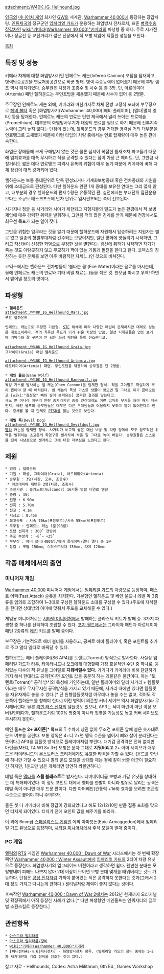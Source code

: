 {{{+1 '''Hellhound Flame Tank'''}}}

attachment:/W40K_IG_Hellhound.jpg

[[영국]]의 [[미니어처 게임]] 회사인 [[GW]]의 세계관, [[Warhammer 40,000]]에 등장하는 장갑차량. [[인류제국]]의 정규군인 [[임페리얼 가드]]가 운용하는 화염방사 전차로서, 표준 [[병력수송장갑차]]인 [[wiki:"키메라(Warhammer 40,000)"키메라]]의 파생형 중 하나. 주로 시가전이나 정글전 등 교전거리가 짧은 전장에서 적 보병 제압에 탁월한 성능을 보인다.


[[목차]]

== 특징 및 성능 ==
키메라 차체에 대형 화염방사기인 인페르노 캐논(Inferno Cannon) 포탑을 탑재하고, 병력탑승공간을 연료저장공간으로 바꾼 형태. 병력 수송능력이 없어졌기 때문에 후방 램프 역시 폐지되었다. 승무원은 차장과 조종수 및 사수 등 총 3명. 단, 아르테미아(Artemia) 패턴 헬하운드는 무인포탑을 채용했기 때문에 사수가 없어 총 2명뿐.

주무장인 인페르노 캐논 외에, 키메라와 마찬가지로 차체 전방 고정식 포좌에 부무장으로 [[헤비 볼터]] 혹은 [화염방사기(Warhammer 40,000)|헤비 플레이머], [멜타|멀티 멜타] 등을 탑재한다. 인페르노 캐논의 연료는 단연 제국에서 널리 쓰이는 프로메슘(Promethium). 대부분의 화염방사무기가 대량의 연료를 필요로 하기 때문에 전투지속능력이 그리 높지 않다는 단점이 있는데, 헬하운드의 경우 거대한 병력실 거의 대부분을 연료탱크로 교체했기 때문에 이런 타입의 차량 중에서는 연료 탑재량이 매우 높은 편에 속한다.

화염은 장애물에 크게 구애받지 않는 것은 물론 심지어 복잡한 틈새조차 파고들기 때문에 엄폐효과를 대폭 무시하고 적을 공격할 수 있다는 점이 가장 큰 메리트. 단, 그만큼 사정거리도 짧은 데다 연료탱크 피격시 유폭의 위험이 매우 높기 때문에 키메라에 비해 차체 장갑이 대폭 강화되어 있다.

헬하운드는 보통 중대단위로 단독 편성되거나 기계화보병중대 혹은 전차중대의 지원을 위해 소대급으로 편성된다. 다만 헬하운드 완편 1개 중대를 보유한 연대는 그리 많지 않고, 대부분의 경우 헬하운드의 편제수량은 유동적인 편. 실전에서는 부대단위 집단운용보다는 소규모 태스크포스에 단차 단위로 임시편조되는 쪽이 선호된다.

시가지나 정글 등 사거리와 시야가 제한되고 지형지물의 밀도가 높은 환경에서 적 보병 제압에 매우 강력한 위력을 발휘하나, 그만큼 적의 많은 경계를 받기 때문에 전장에서도 최우선 목표가 되는 일이 잦다. 

그만큼 위험한 임무라는 것을 알기 때문에 헬하운드에 자원해서 탑승하려는 지원자는 별로 없고 일종의 형벌부대처럼 간주되는 모양이지만, 일단 방화에 맛들리기 시작하면, 그리고 자신들이 신성한 화염으로 부정한 것을 멸한다는 광신에 취하기 시작하면 자기가 죽는 것도 아랑곳하지 않고 무모하기 짝이 없는 기동과 돌진을 한다고 한다. 코덱스의 칭찬하는 듯한 문체를 보면 아주 바람직한 자세(...)인 것으로 비쳐진다.

코믹스에서는 헬하운드 전차병들이 '불타는 물'(Fire Water)이라는 음료를 마시는데, 물에 인페르노 캐논의 연료와 기타 비밀 재료(…)들을 섞은 것. 한모금 마시고 우웩! 하면서 뱉어낼 정도의 맛이다.


== 파생형 ==
 * '''헬하운드'''
 attachment:/W40K_IG_Hellhound_Mars.jpg
 구판 헬하운드

 인페르노 캐논으로 무장한 기본형. [[STC]] 해석에 따라 다양한 패턴이 존재하지만 대체로 성능은 대동소이하다. 적의 최우선 목표가 되기 쉬운 차량인 만큼, 일선 지휘관들은 언뜻 보기에 키메라와 잘 구분이 안 되는 화성 패턴을 특히 선호한다고.
 
 attachment:/W40K_IG_Hellhound_Graia.jpg
 그라이아(Graia) 패턴 헬하운드

 attachment:/W40K_IG_Hellhound_Artemia.jpg
 아르테미아(Artenia) 패턴. 무인포탑을 채용하여 승무원은 단 2명뿐.


 * '''베인 울프'''(Bane Wolf)
 attachment:/W40K_IG_Hellhound_Banewolf.jpg
 독성 가스를 발사하는 켐 캐논(Chem Cannon)을 탑재한 형식. 적을 그야말로 확실하게 뿌리 뽑아야 할 때 배치된다. 켐 캐논의 독성 가스를 생물이 맞으면 말 그대로 피가 끓어오르고 [wiki:"김성모" 뼈와 살이 분리되는] 끔찍한 결과를 낳는다고.
 제노 뿐 아니라 아무리 반란 종자라지만 종종 인간에게도 이런 끔찍한 무기를 쏴야 하기 때문인지, 베인 울프의 승무원들은 대부분 다른 부대원들과 어울리지 못하고 말이 없어진다고 한다. 증세를 볼 때 단체로 [[PTSD]]를 앓는 것으로 보인다.


 * '''데빌 독'''(Devil Dog)
 attachment:/W40K_IG_Hellhound_Devildogf.jpg
 [[멜타]] 캐논을 탑재한 형식. 사거리가 비교적 짧은 대신 보병 및 차량 양쪽에 모두 압도적인 위력을 발휘하는 초고온의 화염구를 발사하여 적을 말 그대로 녹여 버린다. 승무원들은 스스로를 전차 사냥꾼으로 생각하고 그에 대한 자부심을 느낀다고 한다.


== 제원 ==
 * 명칭 : 헬하운드
 * 기원 : 화성, 그라이아(Graia), 아르테미아(Artemia)
 * 승무원 : 3명(차장, 포수, 조종수)
  * 아르테미아 패턴은 2명(차장, 조종수) 
 * 추진기관 : 불카노르(Vulcanor) 16기통 병렬 다연료 엔진
 * 중량 : 35t
 * 전장 : 6.90m
 * 전폭 : 5.70m
 * 전고 : 4.1m
 * 지상고 : 0.45m
 * 최고속도 : 시속 70km(포장도로)/시속 55km(비포장도로)
 * 주무장 : 인페르노 캐논 1문(98발)
 * 포탑 선회각 : 360˚ 전방위
 * 주포 부앙각 : -8˚~ +25˚
 * 부무장 : 헤비 볼터(400발)/헤비 플레이머/멀티 멜타 중 1문
 * 장갑 : 포탑 150mm, 슈퍼스트럭쳐 150mm, 차체 120mm


== 각종 매체에서의 출연 ==
=== 미니어처 게임 ===
[[Warhammer 40,000]] 미니어처 게임에서는 [[임페리얼 가드]]의 차량으로 등장하며, 패스트 어택(Fast Attack) 슬롯을 차지한다. 기본형인 헬하운드 및 베인 울프나 데빌 독 3종류를 임의로 조합하여 1~3대로 구성된 헬하운드 소대를 구성할 수 있다.(주포에 자석질을 한다면 상대방의 아미에 맞춰서 주포를 교체해줄 수 있다.)

게임용 미니어처로는 [[시타델 미니어처]]에서 발매하는 플라스틱 키트가 발매 중. 3가지 파생형 중 하나를 선택하여 조립할 수 있다. [[포지 월드]]에서는 그라이아 패턴과 아르테미아 패턴 2종류의 [[레진]] 키트를 발매 중이다. 

부무장은 기본적으로 헤비 볼터를 사용하고, 공짜로 헤비 플레이머, 혹은 포인트를 추가로 주고 멀티 멜타로 바꿔달 수 있다.

헬하운드는 헤비 플레이머(S6 AP4)를 토렌트(Torrent) 방식으로 발사한다. 사실상 임페리얼 가드가 [[타우]], [[타이라니드]]나 [[오크]]에게 대항할때 가장 효율적인 수단 중 하나로, 뭉쳐있는 다수의 적 유닛을 그야말로 '''지워버릴수 있다.''' 거기다가 키메라에 비해 단단하기까지 해서 한대라도 공격한다면 포인트 값을 충분히 하는 괴물같은 물건이다. 이는 "토렌트(Torrent)" 공격 방식의 특성에 기인하는데, 일반 플레이머와 달리 사거리 + 템플릿이라는 매우 무시무시한 공격방식을 가지고 있기 때문에, 사거리 내에만 있다면 템플릿을 자유자재로 놓을 수 있다.[* 단 원형템플릿처럼 아무데나 놓을 수는 없고, 적어도 작은쪽이 헬하운드를 향해야 한다.] 이런 병력이 의존할 커버 세이브 역시 화염방사기라 무시해버린다. 물론 [[리만 러스 전차]]의 템플릿도 있으나, AP3는 적이 마린이 아닌 이상 오버킬인데다가, 헬하운드처럼 100% 명중이 아니라 빗맞을 가능성도 높고 커버 세이브도 무시하지 못한다.

베인 울프는 '''2+ 포이즌'''[* 목표의 T 수치에 상관 없이 무조건 포이즌 앞에 붙은 숫자대로 운드 여부를 굴린다. 보통 맹독은 4+니 2+면 맹독 수준을 넘어서 뼈와 살이 분리된다는 뜻이다.] AP3을 템플릿 방식으로 플레이머처럼 뿌린다. 대기갑 공격력은 전혀 없지만 마린급(MEQ, T4 W1 Sv 3+) 보병은 문자 그대로 '''지워버리고''' 2+ 아머 세이브가 매우 드문 타이라니드의 몬스트러스 크리처에게도 유효한 타격을 가할 수 있다. (운드를 한번에 하나만 가할 수 있으니 멀티 운드 모델을 상대할 때는 곁에 같이 쏴줄 아군이 필요하긴 하지만, 1운드만 남은 개체라면 당연히 쏴볼만하다.)

데빌 독은 [[멜타]]를 '''스몰 블래스트'''로 발사한다. 터미네이터급 보병과 기갑 유닛을 상대하는 데 특화되어있다. 이 정도 포인트 대에서 멜타를 한발이 아니라 범위로 날리는 공격은 데빌 독이 아니면 매우 드문 편이다. 다만 아머베인(관통력 +1d6) 효과를 보려면 초근접 수준으로 붙어야 하니 주의하자.

물론 셋 다 키메라에 비해 장갑이 강화되었다고 해도 12/12/10인 만큼 집중 포화를 맞으면 터지게 되어있다. 터지기 전에 포인트 값을 해주기를 바라자.

이 외에 6mm급 [[스페셜리스트 게임]]인 에픽 아마겟돈(Epic Armaggedon)에서 임페리얼 가드 유닛으로 등장하며, [[시타델 미니어처]]에서 주석 모델이 발매 중이다.

=== PC 게임 ===
[[렐릭]]의 [[RTS]] 게임인 [[Warhammer 40,000 : Dawn of War]] 시리즈에서는 첫 번째 확장팩인 [[Warhammer 40,000 : Winter Assault]]에서 [[임페리얼 가드]]의 2티어 차량 유닛으로 등장한다. 화염방사기의 업그레이드 버젼이라고 생각하면 쉽다. 웬만한 분대는 모랄빵내며 피해도 나쁘지 않아 2대 이상이 모이면 보병 분대 몇개를 태워버리는 것도 가능하다. 단점은 [[공성 전차]]처럼 가까이 붙어있는 적은 공격하지 못한다는 것과(그래서 2대 정도 가지고 다니는게 편하다.) 센티널처럼 체력이 좋지 않다는 것이다. 

후속작인 [[Warhammer 40,000 : Dawn of War 2]]에서는 2012년 현재까지 오리지널 및 확장팩에서 아직 등장한 사례가 없다.[* 다만 파생형인 베인울프는 인쿼지터의 글로벌 소환스킬로 등장한다.]

== 관련항목 ==
 * [[아스트라 밀리타룸]]
 * [[아스트라 밀리타룸/장비]]
 * [[wiki:"키메라(Warhammer 40,000)"키메라]]
 * [퍼니전차#s-4.6|퍼니전차] - 화염방사전차 항목. (임페리얼 가드의 장비 중에는 1~2차 세계대전의 기갑 장비를 참조한 것이 많다.)

참고 자료 - Hellhounds, Codex: Astra Militarum, 6th Ed., Games Workshop
